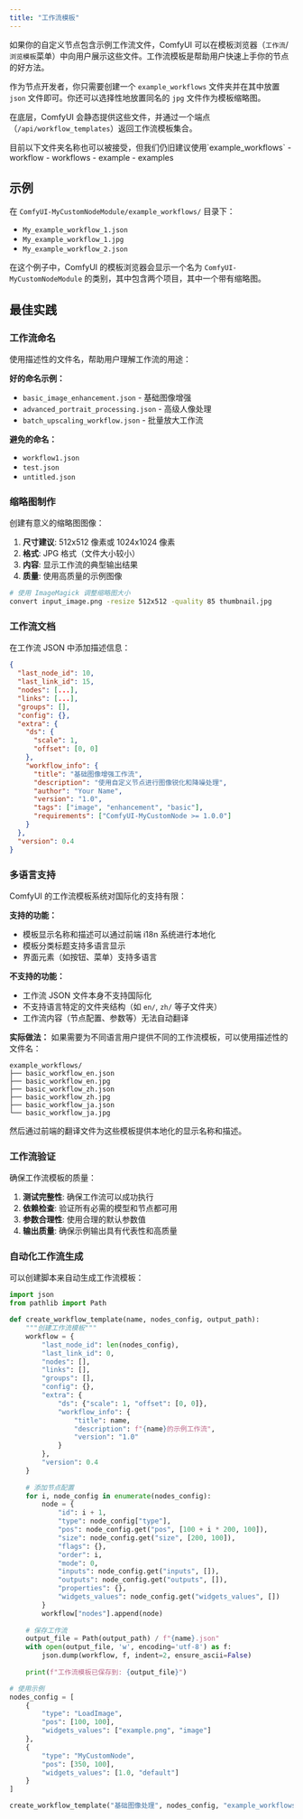 ```yaml
---
title: "工作流模板"
---
```


如果你的自定义节点包含示例工作流文件，ComfyUI 可以在模板浏览器（`工作流`/`浏览模板`菜单）中向用户展示这些文件。工作流模板是帮助用户快速上手你的节点的好方法。

作为节点开发者，你只需要创建一个 `example_workflows` 文件夹并在其中放置 `json` 文件即可。你还可以选择性地放置同名的 `jpg` 文件作为模板缩略图。

在底层，ComfyUI 会静态提供这些文件，并通过一个端点（`/api/workflow_templates`）返回工作流模板集合。

<Note>
目前以下文件夹名称也可以被接受，但我们仍旧建议使用`example_workflows` 
- workflow
- workflows
- example
- examples
</Note>

## 示例

在 `ComfyUI-MyCustomNodeModule/example_workflows/` 目录下：
 - `My_example_workflow_1.json`
 - `My_example_workflow_1.jpg`
 - `My_example_workflow_2.json`

在这个例子中，ComfyUI 的模板浏览器会显示一个名为 `ComfyUI-MyCustomNodeModule` 的类别，其中包含两个项目，其中一个带有缩略图。

## 最佳实践

### 工作流命名

使用描述性的文件名，帮助用户理解工作流的用途：

**好的命名示例：**
- `basic_image_enhancement.json` - 基础图像增强
- `advanced_portrait_processing.json` - 高级人像处理
- `batch_upscaling_workflow.json` - 批量放大工作流

**避免的命名：**
- `workflow1.json`
- `test.json`
- `untitled.json`

### 缩略图制作

创建有意义的缩略图图像：

1. **尺寸建议**: 512x512 像素或 1024x1024 像素
2. **格式**: JPG 格式（文件大小较小）
3. **内容**: 显示工作流的典型输出结果
4. **质量**: 使用高质量的示例图像

```bash
# 使用 ImageMagick 调整缩略图大小
convert input_image.png -resize 512x512 -quality 85 thumbnail.jpg
```

### 工作流文档

在工作流 JSON 中添加描述信息：

```json
{
  "last_node_id": 10,
  "last_link_id": 15,
  "nodes": [...],
  "links": [...],
  "groups": [],
  "config": {},
  "extra": {
    "ds": {
      "scale": 1,
      "offset": [0, 0]
    },
    "workflow_info": {
      "title": "基础图像增强工作流",
      "description": "使用自定义节点进行图像锐化和降噪处理",
      "author": "Your Name",
      "version": "1.0",
      "tags": ["image", "enhancement", "basic"],
      "requirements": ["ComfyUI-MyCustomNode >= 1.0.0"]
    }
  },
  "version": 0.4
}
```

### 多语言支持

ComfyUI 的工作流模板系统对国际化的支持有限：

**支持的功能：**
- 模板显示名称和描述可以通过前端 i18n 系统进行本地化
- 模板分类标题支持多语言显示
- 界面元素（如按钮、菜单）支持多语言

**不支持的功能：**
- 工作流 JSON 文件本身不支持国际化
- 不支持语言特定的文件夹结构（如 `en/`, `zh/` 等子文件夹）
- 工作流内容（节点配置、参数等）无法自动翻译

**实际做法：**
如果需要为不同语言用户提供不同的工作流模板，可以使用描述性的文件名：

```
example_workflows/
├── basic_workflow_en.json
├── basic_workflow_en.jpg
├── basic_workflow_zh.json
├── basic_workflow_zh.jpg
├── basic_workflow_ja.json
└── basic_workflow_ja.jpg
```

然后通过前端的翻译文件为这些模板提供本地化的显示名称和描述。

### 工作流验证

确保工作流模板的质量：

1. **测试完整性**: 确保工作流可以成功执行
2. **依赖检查**: 验证所有必需的模型和节点都可用
3. **参数合理性**: 使用合理的默认参数值
4. **输出质量**: 确保示例输出具有代表性和高质量

### 自动化工作流生成

可以创建脚本来自动生成工作流模板：

```python
import json
from pathlib import Path

def create_workflow_template(name, nodes_config, output_path):
    """创建工作流模板"""
    workflow = {
        "last_node_id": len(nodes_config),
        "last_link_id": 0,
        "nodes": [],
        "links": [],
        "groups": [],
        "config": {},
        "extra": {
            "ds": {"scale": 1, "offset": [0, 0]},
            "workflow_info": {
                "title": name,
                "description": f"{name}的示例工作流",
                "version": "1.0"
            }
        },
        "version": 0.4
    }
    
    # 添加节点配置
    for i, node_config in enumerate(nodes_config):
        node = {
            "id": i + 1,
            "type": node_config["type"],
            "pos": node_config.get("pos", [100 + i * 200, 100]),
            "size": node_config.get("size", [200, 100]),
            "flags": {},
            "order": i,
            "mode": 0,
            "inputs": node_config.get("inputs", []),
            "outputs": node_config.get("outputs", []),
            "properties": {},
            "widgets_values": node_config.get("widgets_values", [])
        }
        workflow["nodes"].append(node)
    
    # 保存工作流
    output_file = Path(output_path) / f"{name}.json"
    with open(output_file, 'w', encoding='utf-8') as f:
        json.dump(workflow, f, indent=2, ensure_ascii=False)
    
    print(f"工作流模板已保存到: {output_file}")

# 使用示例
nodes_config = [
    {
        "type": "LoadImage",
        "pos": [100, 100],
        "widgets_values": ["example.png", "image"]
    },
    {
        "type": "MyCustomNode", 
        "pos": [350, 100],
        "widgets_values": [1.0, "default"]
    }
]

create_workflow_template("基础图像处理", nodes_config, "example_workflows")
```
